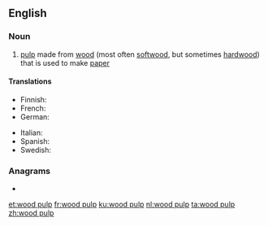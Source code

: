 {{also|wood-pulp}}
==English==
{{wikipedia}}

===Noun===
{{en-noun|-|head=[[wood]] [[pulp]]}}

# [[pulp]] made from [[wood]] (most often [[softwood]], but sometimes [[hardwood]]) that is used to make [[paper]]

====Translations====
{{trans-top|pulp from trees used to make paper}}
* Finnish: {{t+|fi|paperimassa}}
* French: {{t+|fr|pâte à papier|f}}
* German: {{t|de|Holzschliff|m}}
{{trans-mid}}
* Italian: {{t|it|pasta di legno|f}}
* Spanish: {{t|es|pasta de papel|f}}
* Swedish: {{t+|sv|pappersmassa|c}}
{{trans-bottom}}

===Anagrams===
* {{l|en|pulpwood}}

[[et:wood pulp]]
[[fr:wood pulp]]
[[ku:wood pulp]]
[[nl:wood pulp]]
[[ta:wood pulp]]
[[zh:wood pulp]]